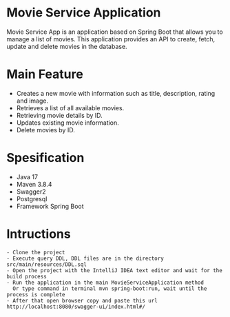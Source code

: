 # Movie Service Application
Movie Service App is an application based on Spring Boot that allows you to manage a list of movies. 
This application provides an API to create, fetch, update and delete movies in the database.

# Main Feature 
  - Creates a new movie with information such as title, description, rating and image.
  - Retrieves a list of all available movies.
  - Retrieving movie details by ID.
  - Updates existing movie information.
  - Delete movies by ID.

# Spesification
  - Java 17
  - Maven 3.8.4
  - Swagger2
  - Postgresql
  - Framework Spring Boot
  
# Intructions
	- Clone the project
 	- Execute query DDL, DDL files are in the directory src/main/resources/DDL.sql
	- Open the project with the IntelliJ IDEA text editor and wait for the build process
	- Run the application in the main MovieServiceApplication method
	  Or type command in terminal mvn spring-boot:run, wait until the process is complete
	- After that open browser copy and paste this url http://localhost:8080/swagger-ui/index.html#/
